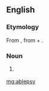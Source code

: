 ==English==

===Etymology===
From {{etyl|grc|en}} {{term|ἀβλεψία||blindness|tr=ablepsia|lang=grc}}, from {{term|ἀ-||not|tr=a-|lang=grc}} + {{term|βλέπω||I see|tr=blepō|lang=grc}}.

===Noun===
{{en-noun|-}}

# {{medical|rare}} {{alternate form of |ablepsia}}

[[mg:ablepsy]]